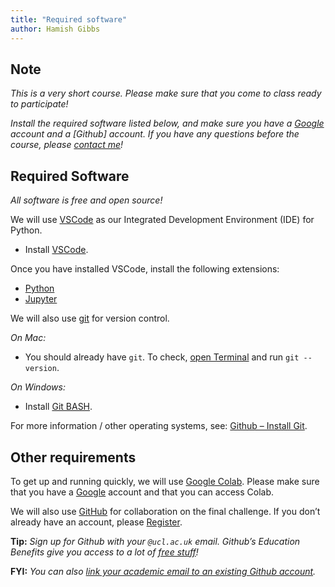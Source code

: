```yaml
---
title: "Required software"
author: Hamish Gibbs
---
```


## Note

*This is a very short course. Please make sure that you come to class ready to participate!* 

*Install the required software listed below, and make sure you have a [Google](https://www.google.com/account/about/) account and a [Github] account. If you have any questions before the course, please [contact me]((mailto:Hamish.Gibbs.21@ucl.ac.uk))!*

## Required Software

*All software is free and open source!*

We will use [VSCode](https://code.visualstudio.com/) as our Integrated Development Environment (IDE) for Python.

* Install [VSCode](https://code.visualstudio.com/Download).

Once you have installed VSCode, install the following extensions:

* [Python](https://marketplace.visualstudio.com/items?itemName=ms-python.python)
* [Jupyter](https://marketplace.visualstudio.com/items?itemName=ms-toolsai.jupyter)

We will also use [git](https://git-scm.com/) for version control.

*On Mac:*

* You should already have `git`. To check, [open Terminal](https://support.apple.com/en-gb/guide/terminal/apd5265185d-f365-44cb-8b09-71a064a42125/mac) and run `git --version`. 

*On Windows:*

* Install [Git BASH](https://gitforwindows.org/). 

For more information / other operating systems, see: [Github – Install Git](https://github.com/git-guides/install-git).

## Other requirements

To get up and running quickly, we will use [Google Colab](https://colab.research.google.com/). Please make sure that you have a [Google](https://www.google.com/account/about/) account and that you can access Colab.

We will also use [GitHub](https://github.com/) for collaboration on the final challenge. If you don't already have an account, please [Register](https://github.com/join).

**Tip:** *Sign up for Github with your `@ucl.ac.uk` email. Github's Education Benefits give you access to a lot of [free stuff](https://education.github.com/benefits)!*

**FYI:** *You can also [link your academic email to an existing Github account](https://docs.github.com/en/account-and-profile/setting-up-and-managing-your-personal-account-on-github/managing-email-preferences/adding-an-email-address-to-your-github-account).*